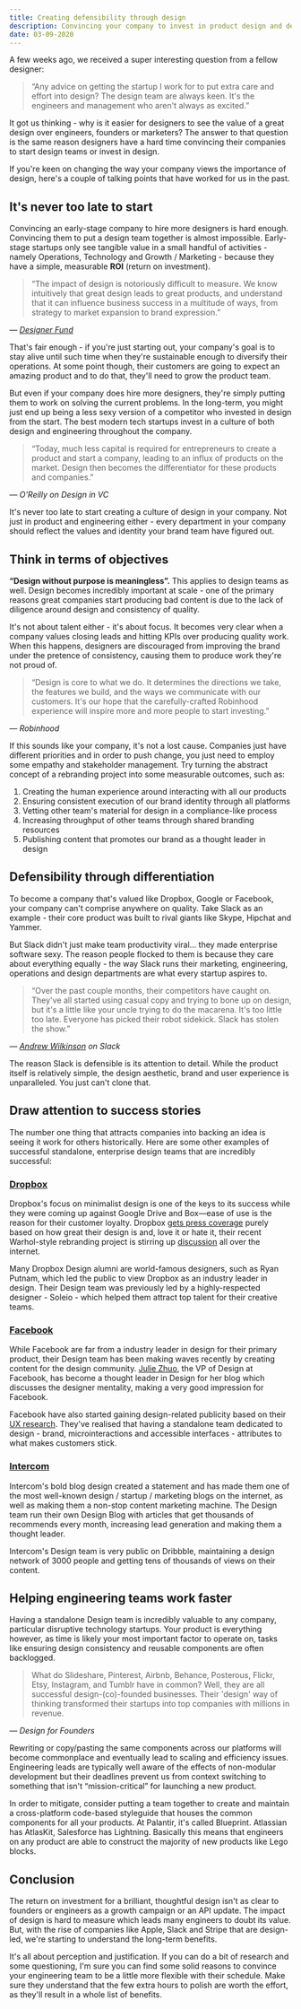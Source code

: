 ```yaml
---
title: Creating defensibility through design
description: Convincing your company to invest in product design and design teams can be tough, so here are a few arguments you can use.
date: 03-09-2020
---
```


A few weeks ago, we received a super interesting question from a fellow designer:

> “Any advice on getting the startup I work for to put extra care and effort into design? The design team are always keen. It's the engineers and management who aren't always as excited.”

It got us thinking - why is it easier for designers to see the value of a great design over engineers, founders or marketers? The answer to that question is the same reason designers have a hard time convincing their companies to start design teams or invest in design.

If you're keen on changing the way your company views the importance of design, here's a couple of talking points that have worked for us in the past.

## It's never too late to start

Convincing an early-stage company to hire more designers is hard enough. Convincing them to put a design team together is almost impossible. Early-stage startups only see tangible value in a small handful of activities - namely Operations, Technology and Growth / Marketing - because they have a simple, measurable **ROI** (return on investment).

> “The impact of design is notoriously difficult to measure. We know intuitively that great design leads to great products, and understand that it can influence business success in a multitude of ways, from strategy to market expansion to brand expression.”

_— [Designer Fund](https://medium.com/u/ca85176fa893)_

That's fair enough - if you're just starting out, your company's goal is to stay alive until such time when they're sustainable enough to diversify their operations. At some point though, their customers are going to expect an amazing product and to do that, they'll need to grow the product team.

But even if your company does hire more designers, they're simply putting them to work on solving the current problems. In the long-term, you might just end up being a less sexy version of a competitor who invested in design from the start. The best modern tech startups invest in a culture of both design and engineering throughout the company.

> “Today, much less capital is required for entrepreneurs to create a product and start a company, leading to an influx of products on the market. Design then becomes the differentiator for these products and companies.”

_— O'Reilly on Design in VC_

It's never too late to start creating a culture of design in your company. Not just in product and engineering either - every department in your company should reflect the values and identity your brand team have figured out.

## Think in terms of objectives

**“Design without purpose is meaningless”.** This applies to design teams as well. Design becomes incredibly important at scale - one of the primary reasons great companies start producing bad content is due to the lack of diligence around design and consistency of quality.

It's not about talent either - it's about focus. It becomes very clear when a company values closing leads and hitting KPIs over producing quality work. When this happens, designers are discouraged from improving the brand under the pretence of consistency, causing them to produce work they're not proud of.

> “Design is core to what we do. It determines the directions we take, the features we build, and the ways we communicate with our customers. It's our hope that the carefully-crafted Robinhood experience will inspire more and more people to start investing.”

_— Robinhood_

If this sounds like your company, it's not a lost cause. Companies just have different priorities and in order to push change, you just need to employ some empathy and stakeholder management. Try turning the abstract concept of a rebranding project into some measurable outcomes, such as:

1.  Creating the human experience around interacting with all our products
2.  Ensuring consistent execution of our brand identity through all platforms
3.  Vetting other team's material for design in a compliance-like process
4.  Increasing throughput of other teams through shared branding resources
5.  Publishing content that promotes our brand as a thought leader in design

## Defensibility through differentiation

To become a company that's valued like Dropbox, Google or Facebook, your company can't comprise anywhere on quality. Take Slack as an example - their core product was built to rival giants like Skype, Hipchat and Yammer.

But Slack didn't just make team productivity viral… they made enterprise software sexy. The reason people flocked to them is because they care about everything equally - the way Slack runs their marketing, engineering, operations and design departments are what every startup aspires to.

> “Over the past couple months, their competitors have caught on. They've all started using casual copy and trying to bone up on design, but it's a little like your uncle trying to do the macarena. It's too little too late. Everyone has picked their robot sidekick. Slack has stolen the show.”

_— [Andrew Wilkinson](https://medium.com/u/3354ab956c86) on Slack_

The reason Slack is defensible is its attention to detail. While the product itself is relatively simple, the design aesthetic, brand and user experience is unparalleled. You just can't clone that.

## Draw attention to success stories

The number one thing that attracts companies into backing an idea is seeing it work for others historically. Here are some other examples of successful standalone, enterprise design teams that are incredibly successful:

### [Dropbox](https://medium.com/u/2d2c8f4cb281)

Dropbox's focus on minimalist design is one of the keys to its success while they were coming up against Google Drive and Box—ease of use is the reason for their customer loyalty. Dropbox [gets press coverage](https://www.wired.com/2015/06/dropboxs-new-android-app-invisible-design/) purely based on how great their design is and, love it or hate it, their recent Warhol-style rebranding project is stirring up [discussion](https://www.designernews.co/stories/88028-the-new-dropbox) all over the internet.

Many Dropbox Design alumni are world-famous designers, such as Ryan Putnam, which led the public to view Dropbox as an industry leader in design. Their Design team was previously led by a highly-respected designer - Soleio - which helped them attract top talent for their creative teams.

### [Facebook](https://medium.com/u/5aad0942f068)

While Facebook are far from a industry leader in design for their primary product, their Design team has been making waves recently by creating content for the design community. [Julie Zhuo](https://medium.com/u/b8a4e5ae7490), the VP of Design at Facebook, has become a thought leader in Design for her blog which discusses the designer mentality, making a very good impression for Facebook.

Facebook have also started gaining design-related publicity based on their [UX research](https://www.fastcompany.com/1822797/thank-facebooks-design-team-every-warm-and-fuzzy-moment-youve-ever-had-social-network). They've realised that having a standalone team dedicated to design - brand, microinteractions and accessible interfaces - attributes to what makes customers stick.

### [Intercom](https://medium.com/u/7ca8972daf76)

Intercom's bold blog design created a statement and has made them one of the most well-known design / startup / marketing blogs on the internet, as well as making them a non-stop content marketing machine. The Design team run their own Design Blog with articles that get thousands of recommends every month, increasing lead generation and making them a thought leader.

Intercom's Design team is very public on Dribbble, maintaining a design network of 3000 people and getting tens of thousands of views on their content.

## Helping engineering teams work faster

Having a standalone Design team is incredibly valuable to any company, particular disruptive technology startups. Your product is everything however, as time is likely your most important factor to operate on, tasks like ensuring design consistency and reusable components are often backlogged.

> What do Slideshare, Pinterest, Airbnb, Behance, Posterous, Flickr, Etsy, Instagram, and Tumblr have in common? Well, they are all successful design-(co)-founded businesses. Their 'design' way of thinking transformed their startups into top companies with millions in revenue.

_— Design for Founders_

Rewriting or copy/pasting the same components across our platforms will become commonplace and eventually lead to scaling and efficiency issues. Engineering leads are typically well aware of the effects of non-modular development but their deadlines prevent us from context switching to something that isn't “mission-critical” for launching a new product.

In order to mitigate, consider putting a team together to create and maintain a cross-platform code-based styleguide that houses the common components for all your products. At Palantir, it's called Blueprint. Atlassian has AtlasKit, Salesforce has Lightning. Basically this means that engineers on any product are able to construct the majority of new products like Lego blocks.

## Conclusion

The return on investment for a brilliant, thoughtful design isn't as clear to founders or engineers as a growth campaign or an API update. The impact of design is hard to measure which leads many engineers to doubt its value. But, with the rise of companies like Apple, Slack and Stripe that are design-led, we're starting to understand the long-term benefits.

It's all about perception and justification. If you can do a bit of research and some questioning, I'm sure you can find some solid reasons to convince your engineering team to be a little more flexible with their schedule. Make sure they understand that the few extra hours to polish are worth the effort, as they'll result in a whole list of benefits.
